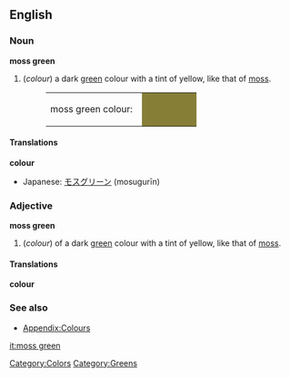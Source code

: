 ==English==

===Noun===
'''moss green'''
#(''colour'') a dark [[green]] colour with a tint of yellow, like that of [[moss]].
#:<table><tr><td>moss green colour: &nbsp;</td><td bgcolor="#867E36" width="80">&nbsp; </td></tr></table>

====Translations====
'''colour'''
{{top}}
*Japanese: [[モスグリーン]] (mosugurīn)
{{mid}}
{{bottom}}

===Adjective===
'''moss green'''
#(''colour'') of a dark [[green]] colour with a tint of yellow, like that of [[moss]].

====Translations====
'''colour'''
{{top}}
{{mid}}
{{bottom}}

===See also===
*[[Wiktionary_Appendix:Colours|Appendix:Colours]]

[[Category:Colors]]
[[Category:Greens]]

[[it:moss green]]